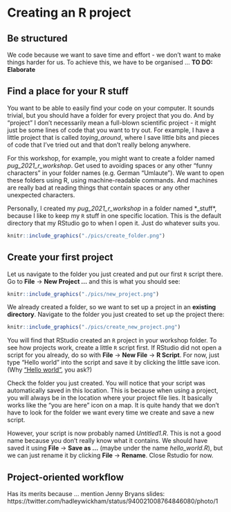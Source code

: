 
# Creating an R project

## Be structured

We code because we want to save time and effort - we don't want to make things harder for us.
To achieve this, we have to be organised ...
**TO DO: Elaborate**

## Find a place for your R stuff

You want to be able to easily find your code on your computer.
It sounds trivial, but you should have a folder for every project that you do.
And by "project" I don't necessarily mean a full-blown scientific project - it might just be some lines of code that you want to try out.
For example, I have a little project that is called *toying_around*, where I save little bits and pieces of code that I've tried out and that don't really belong anywhere.

For this workshop, for example, you might want to create a folder named *pug_2021_r_workshop*.
Get used to avoiding spaces or any other "funny characters" in your folder names (e.g. German "Umlaute").
We want to open these folders using R, using machine-readable commands.
And machines are really bad at reading things that contain spaces or any other unexpected characters.

Personally, I created my *pug_2021_r_workshop* in a folder named *_stuff*, because I like to keep my `R` stuff in one specific location.
This is the default directory that my RStudio go to when I open it.
Just do whatever suits you.

```r
knitr::include_graphics("./pics/create_folder.png")
```

## Create your first project

Let us navigate to the folder you just created and put our first `R` script there.
Go to **File** $\to$ **New Project ...** and this is what you should see:

```r
knitr::include_graphics("./pics/new_project.png")
```

We already created a folder, so we want to set up a project in an **existing directory**.
Navigate to the folder you just created to set up the project there:

```r
knitr::include_graphics("./pics/create_new_project.png")
```

You will find that RStudio created an `R` project in your workshop folder.
To see how projects work, create a little `R` script first.
If RStudio did not open a script for you already, do so with **File** $\to$ **New File** $\to$ **R Script**.
For now, just type "Hello world" into the script and save it by clicking the little save icon.
(Why ["Hello world"](https://en.wikipedia.org/wiki/%22Hello,_World!%22_program), you ask?)

Check the folder you just created. You will notice that your script was automatically saved in this location.
This is because when using a project, you will always be in the location where your project file lies.
It basically works like the "you are here" icon on a map.
It is quite handy that we don't have to look for the folder we want every time we create and save a new script.

However, your script is now probably named *Untitled1.R*. This is not a good name because you don't really know what it contains.
We should have saved it using **File** $\to$ **Save as ...** (maybe under the name *hello_world.R*), but we can just rename it by clicking **File** $\to$ **Rename**.
Close Rstudio for now.

## Project-oriented workflow

Has its merits because ... mention Jenny Bryans slides:
https://twitter.com/hadleywickham/status/940021008764846080/photo/1
